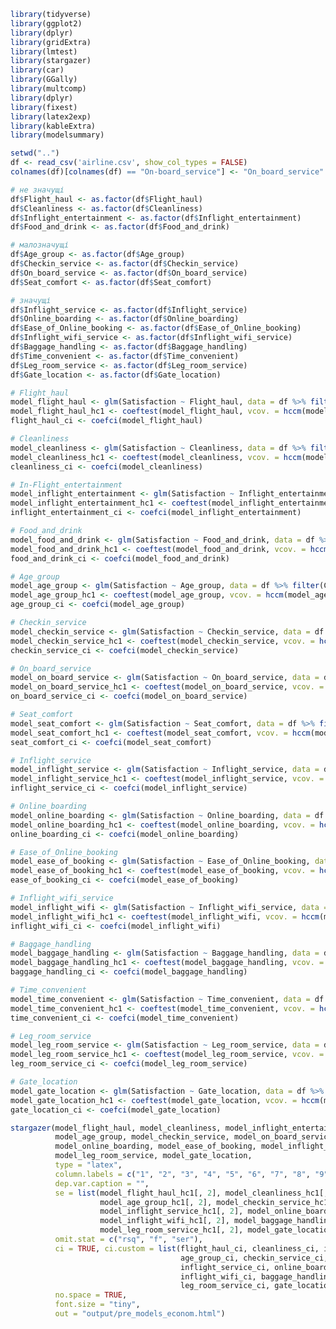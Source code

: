 
```{r}
library(tidyverse)
library(ggplot2)
library(dplyr)
library(gridExtra)
library(lmtest)
library(stargazer)
library(car)
library(GGally)
library(multcomp)
library(dplyr)
library(fixest)
library(latex2exp)
library(kableExtra)
library(modelsummary)
```

```{r}
setwd("..")
df <- read_csv('airline.csv', show_col_types = FALSE)
colnames(df)[colnames(df) == "On-board_service"] <- "On_board_service"
```

```{r}
# не значущі
df$Flight_haul <- as.factor(df$Flight_haul)
df$Cleanliness <- as.factor(df$Cleanliness)
df$Inflight_entertainment <- as.factor(df$Inflight_entertainment)
df$Food_and_drink <- as.factor(df$Food_and_drink)

# малозначущі
df$Age_group <- as.factor(df$Age_group)
df$Checkin_service <- as.factor(df$Checkin_service)
df$On_board_service <- as.factor(df$On_board_service)
df$Seat_comfort <- as.factor(df$Seat_comfort)

# значущі
df$Inflight_service <- as.factor(df$Inflight_service)
df$Online_boarding <- as.factor(df$Online_boarding)
df$Ease_of_Online_booking <- as.factor(df$Ease_of_Online_booking)
df$Inflight_wifi_service <- as.factor(df$Inflight_wifi_service)
df$Baggage_handling <- as.factor(df$Baggage_handling)
df$Time_convenient <- as.factor(df$Time_convenient)
df$Leg_room_service <- as.factor(df$Leg_room_service)
df$Gate_location <- as.factor(df$Gate_location)
```

```{r}
# Flight_haul
model_flight_haul <- glm(Satisfaction ~ Flight_haul, data = df %>% filter(Class %in% c("Eco", "Eco Plus")), family = binomial)
model_flight_haul_hc1 <- coeftest(model_flight_haul, vcov. = hccm(model_flight_haul, type = "hc1"))
flight_haul_ci <- coefci(model_flight_haul)
```

```{r}
# Cleanliness
model_cleanliness <- glm(Satisfaction ~ Cleanliness, data = df %>% filter(Class %in% c("Eco", "Eco Plus")), family = binomial)
model_cleanliness_hc1 <- coeftest(model_cleanliness, vcov. = hccm(model_cleanliness, type = "hc1"))
cleanliness_ci <- coefci(model_cleanliness)
```

```{r}
# In-Flight_entertainment
model_inflight_entertainment <- glm(Satisfaction ~ Inflight_entertainment, data = df %>% filter(Class %in% c("Eco", "Eco Plus")), family = binomial)
model_inflight_entertainment_hc1 <- coeftest(model_inflight_entertainment, vcov. = hccm(model_inflight_entertainment, type = "hc1"))
inflight_entertainment_ci <- coefci(model_inflight_entertainment)
```

```{r}
# Food_and_drink
model_food_and_drink <- glm(Satisfaction ~ Food_and_drink, data = df %>% filter(Class %in% c("Eco", "Eco Pluse")), family = binomial)
model_food_and_drink_hc1 <- coeftest(model_food_and_drink, vcov. = hccm(model_food_and_drink, type = "hc1"))
food_and_drink_ci <- coefci(model_food_and_drink)
```

```{r}
# Age_group
model_age_group <- glm(Satisfaction ~ Age_group, data = df %>% filter(Class %in% c("Eco", "Eco Pluse")), family = binomial)
model_age_group_hc1 <- coeftest(model_age_group, vcov. = hccm(model_age_group, type = "hc1"))
age_group_ci <- coefci(model_age_group)
```

```{r}
# Checkin_service
model_checkin_service <- glm(Satisfaction ~ Checkin_service, data = df %>% filter(Class %in% c("Eco", "Eco Pluse")), family = binomial)
model_checkin_service_hc1 <- coeftest(model_checkin_service, vcov. = hccm(model_checkin_service, type = "hc1"))
checkin_service_ci <- coefci(model_checkin_service)
```

```{r}
# On_board_service
model_on_board_service <- glm(Satisfaction ~ On_board_service, data = df %>% filter(Class %in% c("Eco", "Eco Pluse")), family = binomial)
model_on_board_service_hc1 <- coeftest(model_on_board_service, vcov. = hccm(model_on_board_service, type = "hc1"))
on_board_service_ci <- coefci(model_on_board_service)
```

```{r}
# Seat_comfort
model_seat_comfort <- glm(Satisfaction ~ Seat_comfort, data = df %>% filter(Class %in% c("Eco", "Eco Pluse")), family = binomial)
model_seat_comfort_hc1 <- coeftest(model_seat_comfort, vcov. = hccm(model_seat_comfort, type = "hc1"))
seat_comfort_ci <- coefci(model_seat_comfort)
```

```{r}
# Inflight_service
model_inflight_service <- glm(Satisfaction ~ Inflight_service, data = df %>% filter(Class %in% c("Eco", "Eco Pluse")), family = binomial)
model_inflight_service_hc1 <- coeftest(model_inflight_service, vcov. = hccm(model_inflight_service, type = "hc1"))
inflight_service_ci <- coefci(model_inflight_service)
```

```{r}
# Online_boarding
model_online_boarding <- glm(Satisfaction ~ Online_boarding, data = df %>% filter(Class %in% c("Eco", "Eco Pluse")), family = binomial)
model_online_boarding_hc1 <- coeftest(model_online_boarding, vcov. = hccm(model_online_boarding, type = "hc1"))
online_boarding_ci <- coefci(model_online_boarding)
```

```{r}
# Ease_of_Online_booking
model_ease_of_booking <- glm(Satisfaction ~ Ease_of_Online_booking, data = df %>% filter(Class %in% c("Eco", "Eco Pluse")), family = binomial)
model_ease_of_booking_hc1 <- coeftest(model_ease_of_booking, vcov. = hccm(model_ease_of_booking, type = "hc1"))
ease_of_booking_ci <- coefci(model_ease_of_booking)
```

```{r}
# Inflight_wifi_service
model_inflight_wifi <- glm(Satisfaction ~ Inflight_wifi_service, data = df %>% filter(Class %in% c("Eco", "Eco Pluse")), family = binomial)
model_inflight_wifi_hc1 <- coeftest(model_inflight_wifi, vcov. = hccm(model_inflight_wifi, type = "hc1"))
inflight_wifi_ci <- coefci(model_inflight_wifi)
```

```{r}
# Baggage_handling
model_baggage_handling <- glm(Satisfaction ~ Baggage_handling, data = df %>% filter(Class %in% c("Eco", "Eco Pluse")), family = binomial)
model_baggage_handling_hc1 <- coeftest(model_baggage_handling, vcov. = hccm(model_baggage_handling, type = "hc1"))
baggage_handling_ci <- coefci(model_baggage_handling)
```

```{r}
# Time_convenient
model_time_convenient <- glm(Satisfaction ~ Time_convenient, data = df %>% filter(Class %in% c("Eco", "Eco Pluse")), family = binomial)
model_time_convenient_hc1 <- coeftest(model_time_convenient, vcov. = hccm(model_time_convenient, type = "hc1"))
time_convenient_ci <- coefci(model_time_convenient)
```

```{r}
# Leg_room_service
model_leg_room_service <- glm(Satisfaction ~ Leg_room_service, data = df %>% filter(Class %in% c("Eco", "Eco Pluse")), family = binomial)
model_leg_room_service_hc1 <- coeftest(model_leg_room_service, vcov. = hccm(model_leg_room_service, type = "hc1"))
leg_room_service_ci <- coefci(model_leg_room_service)
```

```{r}
# Gate_location
model_gate_location <- glm(Satisfaction ~ Gate_location, data = df %>% filter(Class %in% c("Eco", "Eco Pluse")), family = binomial)
model_gate_location_hc1 <- coeftest(model_gate_location, vcov. = hccm(model_gate_location, type = "hc1"))
gate_location_ci <- coefci(model_gate_location)
```

```{r}
stargazer(model_flight_haul, model_cleanliness, model_inflight_entertainment, model_food_and_drink, 
          model_age_group, model_checkin_service, model_on_board_service, model_seat_comfort, model_inflight_service,
          model_online_boarding, model_ease_of_booking, model_inflight_wifi, model_baggage_handling, model_time_convenient, 
          model_leg_room_service, model_gate_location,
          type = "latex",
          column.labels = c("1", "2", "3", "4", "5", "6", "7", "8", "9", "10", "11", "12", "13", "14", "15", "16", "17"),
          dep.var.caption = "",
          se = list(model_flight_haul_hc1[, 2], model_cleanliness_hc1[, 2], model_inflight_entertainment_hc1[, 2], model_food_and_drink_hc1[, 2],
                    model_age_group_hc1[, 2], model_checkin_service_hc1[, 2], model_on_board_service_hc1[, 2], model_seat_comfort_hc1[, 2], 
                    model_inflight_service_hc1[, 2], model_online_boarding_hc1[, 2], model_ease_of_booking_hc1[, 2], 
                    model_inflight_wifi_hc1[, 2], model_baggage_handling_hc1[, 2], model_time_convenient_hc1[, 2],
                    model_leg_room_service_hc1[, 2], model_gate_location_hc1[, 2]),
          omit.stat = c("rsq", "f", "ser"),
          ci = TRUE, ci.custom = list(flight_haul_ci, cleanliness_ci, inflight_entertainment_ci, food_and_drink_ci,
                                      age_group_ci, checkin_service_ci, on_board_service_ci, seat_comfort_ci,
                                      inflight_service_ci, online_boarding_ci, ease_of_booking_ci,
                                      inflight_wifi_ci, baggage_handling_ci, time_convenient_ci,
                                      leg_room_service_ci, gate_location_ci),
          no.space = TRUE,
          font.size = "tiny",
          out = "output/pre_models_econom.html")
```